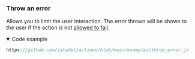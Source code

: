 ### Throw an error

Allows you to limit the user interaction. The error thrown will be shown to the user if the action is not [allowed to fail](/concepts/features/actions#how-it-works).

<details open={props.codeCollapsed ? "" : "open"}>
<summary>Code example</summary>

```js reference
https://github.com/zitadel/actions/blob/main/examples/throw_error.js
```
</details>